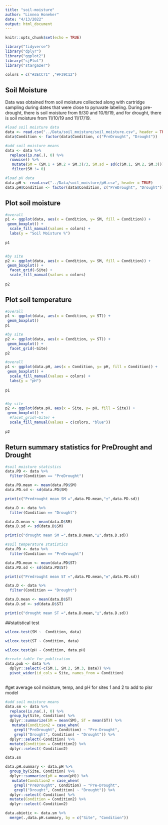 ```yaml
---
title: "soil-moisture"
author: "Linnea Honeker"
date: "4/13/2022"
output: html_document
---
```


```r
knitr::opts_chunk$set(echo = TRUE)

library("tidyverse")
library("dplyr")
library("ggplot2")
library("sjPlot")
library("stargazer")

colors = c("#2ECC71" ,"#F39C12")

```

## Soil Moisture
Data was obtained from soil moisture collected along with cartridge sampling during dates that were close to pyruvate labeling. During pre-drought, there is soil moisture from 9/30 and 10/9/19, and for drought, there is soil moisture from 11/10/19 and 11/17/19.

```r
#load soil moisture data
data <- read.csv("../Data/soil_moisture/soil_moisture.csv", header = TRUE)
data$Condition <- factor(data$Condition, c("PreDrought", "Drought"))

#add soil moisture means
data <- data %>%
  replace(is.na(.), 0) %>%
  rowwise() %>%
   mutate(SM = (SM.1 + SM.2 + SM.3)/3, SM.sd = sd(c(SM.1, SM.2, SM.3))) %>%
   filter(SM != 0)

#load pH data
data.pH <- read.csv("../Data/soil_moisture/pH.csv", header = TRUE)
data.pH$Condition <- factor(data$Condition, c("PreDrought", "Drought"))


```

## Plot soil moisture


```r
#overall 
p1 <- ggplot(data, aes(x = Condition, y= SM, fill = Condition)) +
 geom_boxplot() +
  scale_fill_manual(values = colors) +
  labs(y = "Soil Moisture %")
  
p1


#by site
p2 <- ggplot(data, aes(x = Condition, y= SM, fill = Condition)) +
 geom_boxplot() +
  facet_grid(~Site) +
  scale_fill_manual(values = colors)
  
p2
```

## Plot soil temperature
```r
#overall 
p1 <- ggplot(data, aes(x = Condition, y= ST)) +
 geom_boxplot() 
p1

#by site
p2 <- ggplot(data, aes(x = Condition, y= ST)) +
 geom_boxplot() +
  facet_grid(~Site)
p2
```
```r
#overall 
p1 <- ggplot(data.pH, aes(x = Condition, y= pH, fill = Condition)) +
 geom_boxplot() +
  scale_fill_manual(values = colors) +
  labs(y = "pH")
  
p1


#by site
p2 <- ggplot(data.pH, aes(x = Site, y= pH, fill = Site)) +
 geom_boxplot() +
  #facet_grid(~Site) +
  scale_fill_manual(values = c(colors, "blue"))
  
p2
```
## Return summary statistics for PreDrought and Drought
```r
#soil moisture statistics
data.PD <- data %>%
  filter(Condition == "PreDrought") 

data.PD.mean <- mean(data.PD$SM)
data.PD.sd <- sd(data.PD$SM)

print(c("Predrought mean SM =",data.PD.mean,"±",data.PD.sd))

data.D <- data %>%
  filter(Condition == "Drought") 

data.D.mean <- mean(data.D$SM)
data.D.sd <- sd(data.D$SM)

print(c("drought mean SM =",data.D.mean,"±",data.D.sd))

#soil temperature statistics
data.PD <- data %>%
  filter(Condition == "PreDrought") 

data.PD.mean <- mean(data.PD$ST)
data.PD.sd <- sd(data.PD$ST)

print(c("Predrought mean ST =",data.PD.mean,"±",data.PD.sd))

data.D <- data %>%
  filter(Condition == "Drought") 

data.D.mean <- mean(data.D$ST)
data.D.sd <- sd(data.D$ST)

print(c("drought mean ST =",data.D.mean,"±",data.D.sd))

```

##statistical test

```r
wilcox.test(SM ~  Condition, data)

wilcox.test(ST ~ Condition, data)

wilcox.test(pH ~ Condition, data.pH)


```

```r
#create table for publication
data.pub <- data %>%
  dplyr::select(-c(SM.1, SM.2, SM.3, Date)) %>%
  pivot_wider(id_cols = Site, names_from = Condition)
  

```
#get average soil moisture, temp, and pH for sites 1 and 2 to add to plsr model
```r
#add soil moisture means
data.sm <- data %>%
  replace(is.na(.), 0) %>%
  group_by(Site, Condition) %>%
  dplyr::summarize(SM = mean(SM), ST = mean(ST)) %>%
   mutate(Condition2 = case_when(
    grepl("PreDrought", Condition) ~ "Pre-Drought",
    grepl("Drought", Condition) ~ "Drought")) %>%
  dplyr::select(-Condition) %>%
  mutate(Condition = Condition2) %>%
  dplyr::select(-Condition2)

data.sm

data.pH.summary <- data.pH %>%
  group_by(Site, Condition) %>%
  dplyr::summarize(pH = mean(pH)) %>%
   mutate(Condition2 = case_when(
    grepl("PreDrought", Condition) ~ "Pre-Drought",
    grepl("Drought", Condition) ~ "Drought")) %>%
  dplyr::select(-Condition) %>%
  mutate(Condition = Condition2) %>%
  dplyr::select(-Condition2)

data.abiotic <- data.sm %>%
  merge(.,data.pH.summary, by = c("Site", "Condition"))
```

